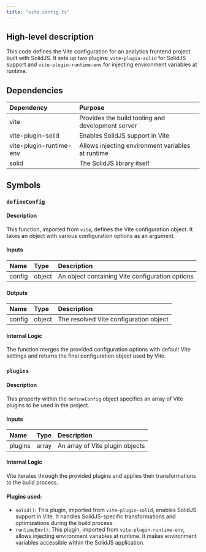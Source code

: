 ```yaml
---
title: "vite.config.ts"
---
```


## High-level description
This code defines the Vite configuration for an analytics frontend project built with SolidJS. It sets up two plugins: `vite-plugin-solid` for SolidJS support and `vite-plugin-runtime-env` for injecting environment variables at runtime.

## Dependencies
| Dependency | Purpose |
|:-----------|:--------|
| vite | Provides the build tooling and development server |
| vite-plugin-solid | Enables SolidJS support in Vite |
| vite-plugin-runtime-env | Allows injecting environment variables at runtime |
| solid | The SolidJS library itself |

## Symbols

### `defineConfig`
#### Description
This function, imported from `vite`, defines the Vite configuration object. It takes an object with various configuration options as an argument.

#### Inputs
| Name | Type | Description |
|:-----|:-----|:------------|
| config | object | An object containing Vite configuration options |

#### Outputs
| Name | Type | Description |
|:-----|:-----|:------------|
| config | object | The resolved Vite configuration object |

#### Internal Logic
The function merges the provided configuration options with default Vite settings and returns the final configuration object used by Vite.

### `plugins`
#### Description
This property within the `defineConfig` object specifies an array of Vite plugins to be used in the project.

#### Inputs
| Name | Type | Description |
|:-----|:-----|:------------|
| plugins | array | An array of Vite plugin objects |

#### Internal Logic
Vite iterates through the provided plugins and applies their transformations to the build process.

####  Plugins used:
*  `solid()`: This plugin, imported from `vite-plugin-solid`, enables SolidJS support in Vite. It handles SolidJS-specific transformations and optimizations during the build process.
* `runtimeEnv()`: This plugin, imported from `vite-plugin-runtime-env`, allows injecting environment variables at runtime. It makes environment variables accessible within the SolidJS application.
